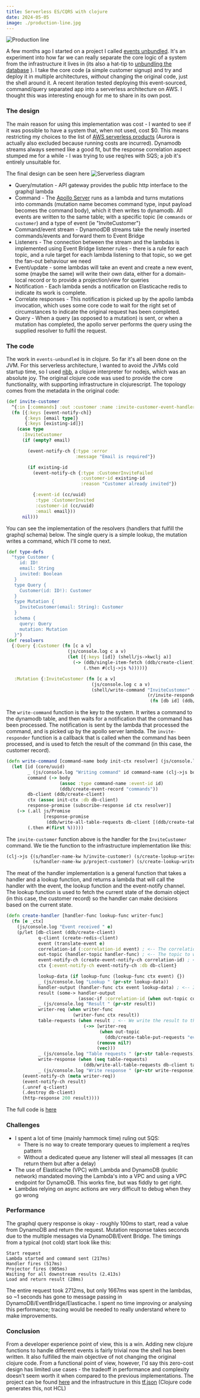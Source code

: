 ```yaml
---
title: Serverless ES/CQRS with clojure
date: 2024-05-05
image: ./production-line.jpg
---
```


![Production line](./production-line.jpg "Production line")

A few months ago I started on a project I called [events unbundled](https://github.com/p14n/events-unbundled).  It's an experiment into how far we can really separate the core logic of a system from the infrastructure it lives in (its also a hat-tip to [unbundling the database](https://martin.kleppmann.com/2015/03/04/turning-the-database-inside-out.html) ).  I take the core code (a simple customer signup) and try and deploy it in multiple architectures, *without* changing the original code, just the shell around it.  A recent iteration tested deploying this event-sourced, command/query separated app into a serverless architecture on AWS.  I thought this was interesting enough for me to share in its own post.


### The design

The main reason for using this implementation was cost - I wanted to see if it was possible to have a system that, when not used, cost $0.  This means restricting my choices to the list of [AWS serverless products](https://aws.amazon.com/serverless/) (Aurora is actually also excluded because running costs are incurred).  Dynamodb streams always seemed like a good fit, but the response correlation aspect stumped me for a while - I was trying to use req/res with SQS; a job it's entirely unsuitable for.

The final design can be seen here
![Serverless diagram](./Serverless.png "Serverless diagram")

* Query/mutation - API gateway provides the public http interface to the graphql lambda
* Command - The [Apollo Server](https://www.apollographql.com/docs/apollo-server/) runs as a lambda and turns mutations into commands (mutation name becomes command type, input payload becomes the command body), which it then writes to dynamodb.  All events are written to the same table; with a specific topic (ie `commands` or `customer`) and a type of event (ie "InviteCustomer")
* Command/event stream - DynamodDB streams take the newly inserted commands/events and forward them to Event Bridge
* Listeners - The connection between the stream and the lambdas is implemented using Event Bridge listener rules - there is a rule for each topic, and a rule target for each lambda listening to that topic, so we get the fan-out behaviour we need
* Event/update - some lambdas will take an event and create a new event, some (maybe the same) will write their own data, either for a domain-local record or to provide a projection/view for queries
* Notification - Each lambda sends a notification on Elasticache redis to indicate its work is complete.  
* Correlate responses - This notification is picked up by the apollo lambda invocation, which uses some core code to wait for the right set of circumstances to indicate the original request has been completed.
* Query - When a query (as opposed to a mutation) is sent, or when a mutation has completed, the apollo server performs the query using the supplied resolver to fulfil the request.

### The code

The work in `events-unbundled` is in clojure.  So far it's all been done on the JVM.  For this serverless architecture, I wanted to avoid the JVMs cold startup time, so I used [nbb](https://github.com/babashka/nbb), a clojure interpreter for nodejs, which was an absolute joy.  The original clojure code was used to provide the core functionality, with supporting infrastructure in clojurescript.  The topology comes from the metadata in the original code:

```clojure
(def invite-customer
  ^{:in [:commands] :out :customer :name :invite-customer-event-handler}
  (fn [{:keys [event-notify-ch]}
       {:keys [email type]}
       {:keys [existing-id]}]
    (case type
      :InviteCustomer
      (if (empty? email)

        (event-notify-ch {:type :error
                          :message "Email is required"})

        (if existing-id
          (event-notify-ch {:type :CustomerInviteFailed
                            :customer-id existing-id
                            :reason "Customer already invited"})

          {:event-id (cc/uuid)
           :type :CustomerInvited
           :customer-id (cc/uuid)
           :email email}))
      nil)))
  ```

You can see the implementation of the resolvers (handlers that fulfill the graphql schema) below.  The single query is a simple lookup, the mutation writes a command, which I'll come to next.

```clojure
(def type-defs
  "type Customer {
     id: ID!
     email: String
     invited: Boolean
   }
   type Query {
     Customer(id: ID!): Customer
   }
   type Mutation {
     InviteCustomer(email: String): Customer
   }
   schema {
     query: Query
     mutation: Mutation
   }")
(def resolvers
  {:Query {:Customer (fn [c a v]
                       (js/console.log c a v)
                       (let [{:keys [id]} (shell/js->kwclj a)]
                         (-> (ddb/single-item-fetch (ddb/create-client) "customers" {"id" {"S" id}})
                             (.then #(clj->js %)))))}

   :Mutation {:InviteCustomer (fn [c a v]
                                (js/console.log c a v)
                                (shell/write-command "InviteCustomer" (shell/js->kwclj a) {}
                                                     (r/invite-responder
                                                      (fn [db id] (ddb/single-item-fetch db "customers" {"id" {"S" id}})))))}})
```

The `write-command` function is the key to the system.  It writes a command to the dynamodb table, and then waits for a notification that the command has been processed.  The notification is sent by the lambda that processed the command, and is picked up by the apollo server lambda.  The `invite-responder` function is a callback that is called when the command has been processed, and is used to fetch the result of the command (in this case, the customer record).

```clojure
(defn write-command [command-name body init-ctx resolver] (js/console.log "Starting command" command-name body)
  (let [id (core/uuid)
        _ (js/console.log "Writing command" id command-name (clj->js body))
        command (-> body
                    (assoc :type command-name :event-id id)
                    (ddb/create-event-record "commands"))
        db-client (ddb/create-client)
        ctx (assoc init-ctx :db db-client)
        response-promise (subscribe-response id ctx resolver)]
    (-> (.all js/Promise
              [response-promise
               (ddb/write-all-table-requests db-client [(ddb/create-table-put-requests "events" [command])])])
        (.then #(first %)))))
```

The `invite-customer` function above is the handler for the `InviteCustomer` command.  We tie the function to the infrastructure implementation like this:

```clojure
(clj->js {(s/handler-name-kw h/invite-customer) (s/create-lookup-writer-handler h/invite-customer invite-customer-lookup create-customer-email)
          (s/handler-name-kw p/project-customer) (s/create-lookup-writer-handler p/project-customer customer-lookup update-customer)})
```

The meat of the handler implementation is a general function that takes a handler and a lookup function, and returns a lambda that will call the handler with the event, the lookup function and the event-notify channel.  The lookup function is used to fetch the current state of the domain object (in this case, the customer record) so the handler can make decisions based on the current state.

```clojure
(defn create-handler [handler-func lookup-func writer-func]
  (fn [e _ctx]
    (js/console.log "Event received " e)
    (p/let [db-client (ddb/create-client)
            q-client (create-redis-client)
            event (translate-event e)
            correlation-id (:correlation-id event) ; <-- The correlation id is used to match the response to the request
            out-topic (handler-topic handler-func) ; <-- The topic to write the result to comes from the metadata
            event-notify-ch (create-event-notify-ch correlation-id) ; <-- A function that will send a notification to the apollo lambda over Elasticache
            ctx {:event-notify-ch event-notify-ch :db db-client}

            lookup-data (if lookup-func (lookup-func ctx event) {})
            _ (js/console.log "Lookup " (pr-str lookup-data))
            handler-output (handler-func ctx event lookup-data) ; <-- Invite customer handler is called
            result (some-> handler-output
                           (assoc-if :correlation-id (when out-topic correlation-id)))
            _ (js/console.log "Result " (pr-str result))
            writer-req (when writer-func
                         (writer-func ctx result))
            table-requests (when result ; <-- We write the result to the events table, along with any other information written by the writer function
                             (->> [writer-req
                                   (when out-topic
                                     (ddb/create-table-put-requests "events" [(ddb/create-event-record result out-topic)]))]
                                  (remove nil?)
                                  (vec)))
            _ (js/console.log "Table requests " (pr-str table-requests))
            write-response (when (seq table-requests)
                             (ddb/write-all-table-requests db-client table-requests))
            _ (js/console.log "Write response " (pr-str write-response))]
      (event-notify-ch (meta writer-req))
      (event-notify-ch result)
      (.unref q-client)
      (.destroy db-client)
      (http-response 200 result))))
```

The full code is [here](https://github.com/p14n/events-unbundled/tree/main/projects/aws-serverless)

### Challenges
* I spent a lot of time (mainly hammock time) ruling out SQS:
  * There is no way to create temporary queues to implement a req/res pattern
  * Without a dedicated queue any listener will steal all messages (it can return them but after a delay)
* The use of Elasticache (VPC) with Lambda and DynamoDB (public network) mandated moving the Lambda's into a VPC and using a VPC endpoint for DynamoDB. This works fine, but was fiddly to get right.
* Lambdas relying on async actions are very difficult to debug when they go wrong

### Performance
The graphql query response is okay - roughly 100ms to start, read a value from DynamoDB and return the request. Mutation response takes seconds due to the multiple messages via DynamoDB/Event Bridge. The timings from a typical (not cold) start look like this:

```
Start request
Lambda started and command sent (217ms)
Handler fires (517ms)
Projector fires (905ms)
Waiting for all downstream results (2.413s)
Load and return result (28ms)
```
The entire request took 2712ms, but only 1667ms was spent in the lambdas, so ~1 seconds has gone to message passing in DynamoDB/EventBridge/Elasticache. I spent no time improving or analysing this performance; tracing would be needed to really understand where to make improvements.

### Conclusion
From a developer experience point of view, this is a win.  Adding new clojure functions to handle different events is fairly trivial now the shell has been written.  It also fulfilled the main objective of not changing the original clojure code.  From a functional point of view, however, I'd say this zero-cost design has limited use cases - the tradeoff in performance and complexity doesn't seem worth it when compared to the previous implementations.  The project can be found [here](https://github.com/p14n/events-unbundled/tree/main/projects/aws-serverless) and the infrastructure in this [tf.json](https://raw.githubusercontent.com/p14n/events-unbundled/main/projects/aws-serverless/infra/serverless.tf.json) (Clojure code generates this, not HCL)

  